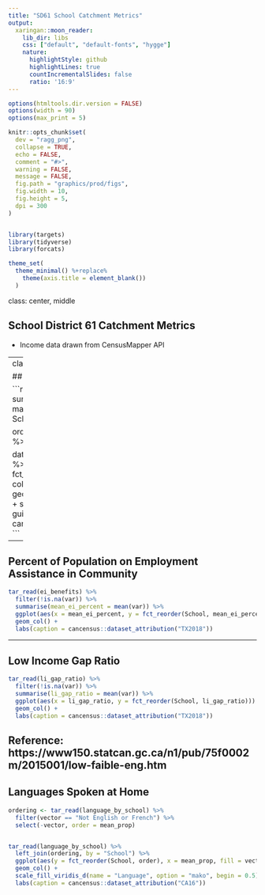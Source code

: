 ```yaml
---
title: "SD61 School Catchment Metrics"
output:
  xaringan::moon_reader:
    lib_dir: libs
    css: ["default", "default-fonts", "hygge"]
    nature:
      highlightStyle: github
      highlightLines: true
      countIncrementalSlides: false
      ratio: '16:9'
---
```



```r
options(htmltools.dir.version = FALSE)
options(width = 90)
options(max_print = 5)

knitr::opts_chunk$set(
  dev = "ragg_png",
  collapse = TRUE,
  echo = FALSE,
  comment = "#>",
  warning = FALSE,
  message = FALSE,
  fig.path = "graphics/prod/figs",
  fig.width = 10,
  fig.height = 5,
  dpi = 300
)


library(targets)
library(tidyverse)
library(forcats)

theme_set(
  theme_minimal() %+replace%
    theme(axis.title = element_blank())
  )
```



class: center, middle

## School District 61 Catchment Metrics

- Income data drawn from CensusMapper API

---
class: middle

## Income Range

```r
dat <- tar_read(median_income) %>%
  summarise(Min = min(var),
            Max = max(var)) %>%
  pivot_longer(cols = -School) %>% 
  filter(!is.na(value))

ordering <- dat %>% 
  filter(name == "Min") %>% 
  select(-name, order = value)

dat %>% 
  left_join(ordering, by = "School") %>% 
  ggplot(aes(x = value, y = fct_reorder(School, order, .desc = TRUE), colour = name, group = School)) +
  geom_line(colour = 'black') +
  geom_point() +
  scale_colour_viridis_d(end = 0.5) +
  guides(colour = FALSE) +
  labs(caption = cancensus::dataset_attribution("TX2018"))
```

---

## Percent of Population on Employment Assistance in Community

```r
tar_read(ei_benefits) %>% 
  filter(!is.na(var)) %>% 
  summarise(mean_ei_percent = mean(var)) %>% 
  ggplot(aes(x = mean_ei_percent, y = fct_reorder(School, mean_ei_percent))) +
  geom_col() +
  labs(caption = cancensus::dataset_attribution("TX2018"))
```

---

## Low Income Gap Ratio
```r
tar_read(li_gap_ratio) %>% 
  filter(!is.na(var)) %>% 
  summarise(li_gap_ratio = mean(var)) %>% 
  ggplot(aes(x = li_gap_ratio, y = fct_reorder(School, li_gap_ratio))) +
  geom_col() +
  labs(caption = cancensus::dataset_attribution("TX2018"))
```

Reference: https://www150.statcan.gc.ca/n1/pub/75f0002m/2015001/low-faible-eng.htm
---

## Languages Spoken at Home

```r
ordering <- tar_read(language_by_school) %>% 
  filter(vector == "Not English or French") %>% 
  select(-vector, order = mean_prop)


tar_read(language_by_school) %>% 
  left_join(ordering, by = "School") %>% 
  ggplot(aes(y = fct_reorder(School, order), x = mean_prop, fill = vector)) +
  geom_col() +
  scale_fill_viridis_d(name = "Language", option = "mako", begin = 0.5) +
  labs(caption = cancensus::dataset_attribution("CA16"))
```

